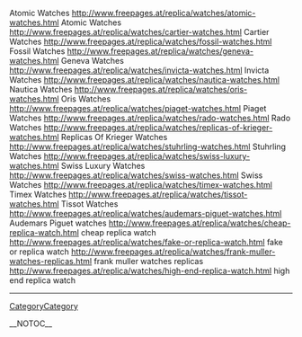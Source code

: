 Atomic Watches http://www.freepages.at/replica/watches/atomic-watches.html Atomic Watches
http://www.freepages.at/replica/watches/cartier-watches.html Cartier Watches
http://www.freepages.at/replica/watches/fossil-watches.html Fossil Watches
http://www.freepages.at/replica/watches/geneva-watches.html Geneva Watches
http://www.freepages.at/replica/watches/invicta-watches.html Invicta Watches
http://www.freepages.at/replica/watches/nautica-watches.html Nautica Watches
http://www.freepages.at/replica/watches/oris-watches.html Oris Watches
http://www.freepages.at/replica/watches/piaget-watches.html Piaget Watches
http://www.freepages.at/replica/watches/rado-watches.html Rado Watches
http://www.freepages.at/replica/watches/replicas-of-krieger-watches.html Replicas Of Krieger Watches
http://www.freepages.at/replica/watches/stuhrling-watches.html Stuhrling Watches
http://www.freepages.at/replica/watches/swiss-luxury-watches.html Swiss Luxury Watches
http://www.freepages.at/replica/watches/swiss-watches.html Swiss Watches
http://www.freepages.at/replica/watches/timex-watches.html Timex Watches
http://www.freepages.at/replica/watches/tissot-watches.html Tissot Watches
http://www.freepages.at/replica/watches/audemars-piguet-watches.html Audemars Piguet watches
http://www.freepages.at/replica/watches/cheap-replica-watch.html cheap replica watch
http://www.freepages.at/replica/watches/fake-or-replica-watch.html fake or replica watch
http://www.freepages.at/replica/watches/frank-muller-watches-replicas.html frank muller watches replicas
http://www.freepages.at/replica/watches/high-end-replica-watch.html high end replica watch
----
[[CategoryCategory]]

__NOTOC__